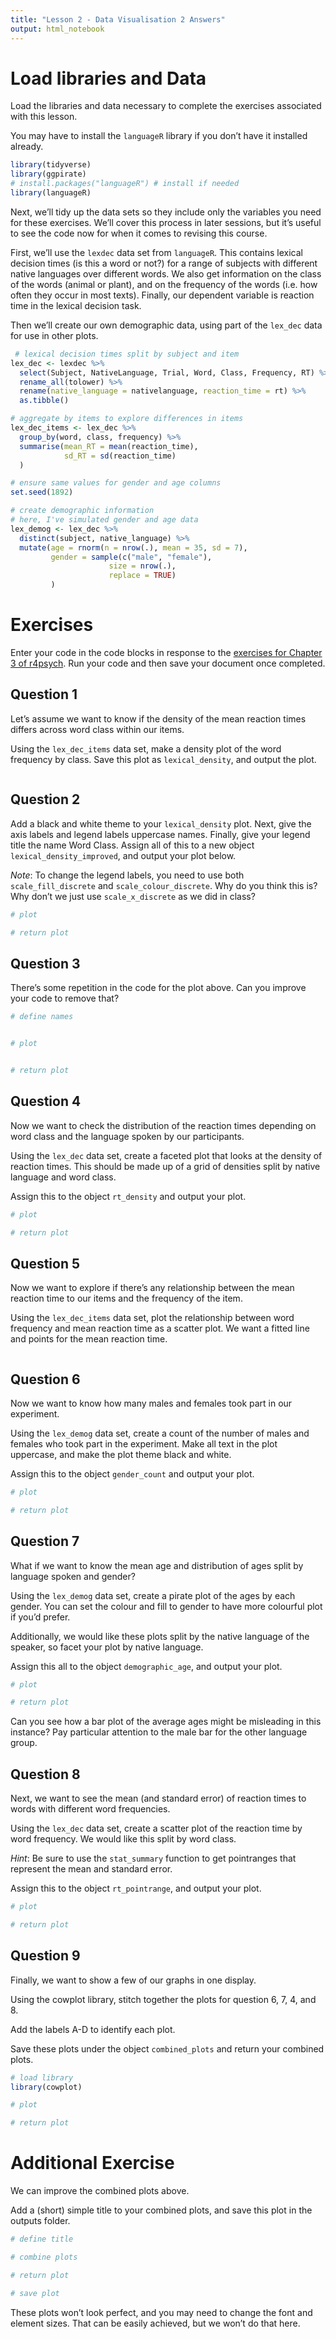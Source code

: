 ```yaml
---
title: "Lesson 2 - Data Visualisation 2 Answers"
output: html_notebook
---
```


# Load libraries and Data

Load the libraries and data necessary to complete the exercises associated with this lesson. 

You may have to install the `languageR` library if you don't have it installed already.

```r
library(tidyverse)
library(ggpirate)
# install.packages("languageR") # install if needed
library(languageR)
```

Next, we'll tidy up the data sets so they include only the variables you need for these exercises. We'll cover this process in later sessions, but it's useful to see the code now for when it comes to revising this course.

First, we'll use the `lexdec` data set from `languageR`. This contains lexical decision times (is this a word or not?) for a range of subjects with different native languages over different words. We also get information on the class of the words (animal or plant), and on the frequency of the words (i.e. how often they occur in most texts). Finally, our dependent variable is reaction time in the lexical decision task.

Then we'll create our own demographic data, using part of the `lex_dec` data for use in other plots.

```r
 # lexical decision times split by subject and item
lex_dec <- lexdec %>%
  select(Subject, NativeLanguage, Trial, Word, Class, Frequency, RT) %>%
  rename_all(tolower) %>%
  rename(native_language = nativelanguage, reaction_time = rt) %>%
  as.tibble()

# aggregate by items to explore differences in items
lex_dec_items <- lex_dec %>%
  group_by(word, class, frequency) %>%
  summarise(mean_RT = mean(reaction_time),
            sd_RT = sd(reaction_time)
  )

# ensure same values for gender and age columns
set.seed(1892)

# create demographic information
# here, I've simulated gender and age data
lex_demog <- lex_dec %>%
  distinct(subject, native_language) %>%
  mutate(age = rnorm(n = nrow(.), mean = 35, sd = 7),
         gender = sample(c("male", "female"), 
                      size = nrow(.), 
                      replace = TRUE)
         )
```

# Exercises

Enter your code in the code blocks in response to the [exercises for Chapter 3 of r4psych](http://glennwilliams.me/r4psych/data-visualisation-2.html#exercises-1). Run your code and then save your document once completed.

## Question 1

Let's assume we want to know if the density of the mean reaction times differs across word class within our items.

Using the `lex_dec_items` data set, make a density plot of the word frequency by class. Save this plot as `lexical_density`, and output the plot.

```r

```

## Question 2

Add a black and white theme to your `lexical_density` plot. Next, give the axis labels and legend labels uppercase names. Finally, give your legend title the name Word Class. Assign all of this to a new object `lexical_density_improved`, and output your plot below.

*Note*: To change the legend labels, you need to use both `scale_fill_discrete` and `scale_colour_discrete`. Why do you think this is? Why don't we just use `scale_x_discrete` as we did in class?

```r
# plot

# return plot

```

## Question 3

There's some repetition in the code for the plot above. Can you improve your code to remove that?

```r
# define names


# plot


# return plot

```

## Question 4

Now we want to check the distribution of the reaction times depending on word class and the language spoken by our participants.

Using the `lex_dec` data set, create a faceted plot that looks at the density of reaction times. This should be made up of a grid of densities split by native language and word class.

Assign this to the object `rt_density` and output your plot.

```r
# plot

# return plot

```

## Question 5

Now we want to explore if there's any relationship between the mean reaction time to our items and the frequency of the item.

Using the `lex_dec_items` data set, plot the relationship between word frequency and mean reaction time as a scatter plot. We want a fitted line and points for the mean reaction time.

```r

```

## Question 6

Now we want to know how many males and females took part in our experiment.

Using the `lex_demog` data set, create a count of the number of males and females who took part in the experiment. Make all text in the plot uppercase, and make the plot theme black and white.

Assign this to the object `gender_count` and output your plot.

```r
# plot

# return plot

```

## Question 7

What if we want to know the mean age and distribution of ages split by language spoken and gender?

Using the `lex_demog` data set, create a pirate plot of the ages by each gender. You can set the colour and fill to gender to have more colourful plot if you'd prefer.

Additionally, we would like these plots split by the native language of the speaker, so facet your plot by native language.

Assign this all to the object `demographic_age`, and output your plot.

```r
# plot

# return plot

```

Can you see how a bar plot of the average ages might be misleading in this instance? Pay particular attention to the male bar for the other language group.

## Question 8

Next, we want to see the mean (and standard error) of reaction times to words with different word frequencies.

Using the `lex_dec` data set, create a scatter plot of the reaction time by word frequency. We would like this split by word class. 

*Hint*: Be sure to use the `stat_summary` function to get pointranges that represent the mean and standard error.

Assign this to the object `rt_pointrange`, and output your plot.

```r
# plot

# return plot

```

## Question 9

Finally, we want to show a few of our graphs in one display.

Using the cowplot library, stitch together the plots for question 6, 7, 4, and 8. 

Add the labels A-D to identify each plot.

Save these plots under the object `combined_plots` and return your combined plots.

```r
# load library
library(cowplot)

# plot

# return plot

```

# Additional Exercise

We can improve the combined plots above.

Add a (short) simple title to your combined plots, and save this plot in the outputs folder.

```r
# define title

# combine plots

# return plot

# save plot

```

These plots won't look perfect, and you may need to change the font and element sizes. That can be easily achieved, but we won't do that here.
